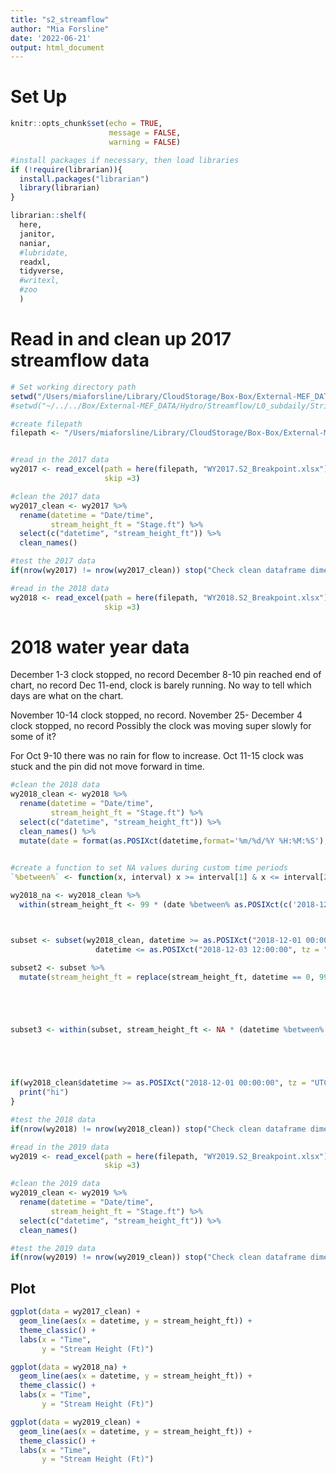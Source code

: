 ```yaml
---
title: "s2_streamflow"
author: "Mia Forsline"
date: '2022-06-21'
output: html_document
---
```

# Set Up 
```r
knitr::opts_chunk$set(echo = TRUE,
                      message = FALSE, 
                      warning = FALSE)

#install packages if necessary, then load libraries
if (!require(librarian)){
  install.packages("librarian")
  library(librarian)
}

librarian::shelf(
  here,
  janitor,
  naniar,
  #lubridate,
  readxl,
  tidyverse,
  #writexl,
  #zoo
  )
```

# Read in and clean up 2017 streamflow data 
```r
# Set working directory path
setwd("/Users/miaforsline/Library/CloudStorage/Box-Box/External-MEF_DATA/Hydro/Streamflow/L0_subdaily/StripCharts/AnnualBreakPoint/S2")
#setwd("~/../../Box/External-MEF_DATA/Hydro/Streamflow/L0_subdaily/StripCharts")

#create filepath 
filepath <- "/Users/miaforsline/Library/CloudStorage/Box-Box/External-MEF_DATA/Hydro/Streamflow/L0_subdaily/StripCharts/AnnualBreakPoint/S2"


#read in the 2017 data 
wy2017 <- read_excel(path = here(filepath, "WY2017.S2_Breakpoint.xlsx"), 
                     skip =3)

#clean the 2017 data
wy2017_clean <- wy2017 %>% 
  rename(datetime = "Date/time",
         stream_height_ft = "Stage.ft") %>% 
  select(c("datetime", "stream_height_ft")) %>% 
  clean_names()

#test the 2017 data
if(nrow(wy2017) != nrow(wy2017_clean)) stop("Check clean dataframe dimensions")

#read in the 2018 data 
wy2018 <- read_excel(path = here(filepath, "WY2018.S2_Breakpoint.xlsx"), 
                     skip =3)
```

# 2018 water year data 
December 1-3 clock stopped, no record
December 8-10 pin reached end of chart, no record
Dec 11-end, clock is barely running. No way to tell which days are what on the chart.

November 10-14 clock stopped, no record.
November 25- December 4 clock stopped, no record
Possibly the clock was moving super slowly for some of it?

For Oct 9-10 there was no rain for flow to increase.
Oct 11-15 clock was stuck and the pin did not move forward in time.
```r
#clean the 2018 data
wy2018_clean <- wy2018 %>% 
  rename(datetime = "Date/time",
         stream_height_ft = "Stage.ft") %>% 
  select(c("datetime", "stream_height_ft")) %>% 
  clean_names() %>% 
  mutate(date = format(as.POSIXct(datetime,format='%m/%d/%Y %H:%M:%S'),format='%Y-%m-%d'))
  

#create a function to set NA values during custom time periods 
`%between%` <- function(x, interval) x >= interval[1] & x <= interval[2]

wy2018_na <- wy2018_clean %>% 
  within(stream_height_ft <- 99 * (date %between% as.POSIXct(c('2018-12-01', '2018-12-03'))))



subset <- subset(wy2018_clean, datetime >= as.POSIXct("2018-12-01 00:00:00", tz = "UTC") & 
                   datetime <= as.POSIXct("2018-12-03 12:00:00", tz = "UTC"))

subset2 <- subset %>% 
  mutate(stream_height_ft = replace(stream_height_ft, datetime == 0, 99))





subset3 <- within(subset, stream_height_ft <- NA * (datetime %between% as.Date(c('2018-12-01 00:00:00', '2018-12-03 12:00:00'))))





if(wy2018_clean$datetime >= as.POSIXct("2018-12-01 00:00:00", tz = "UTC") & wy2018_clean$datetime <= as.POSIXct("2018-12-03 12:00:00", tz = "UTC")){
  print("hi")
}

#test the 2018 data
if(nrow(wy2018) != nrow(wy2018_clean)) stop("Check clean dataframe dimensions")
```


```r
#read in the 2019 data 
wy2019 <- read_excel(path = here(filepath, "WY2019.S2_Breakpoint.xlsx"), 
                     skip =3)

#clean the 2019 data
wy2019_clean <- wy2019 %>% 
  rename(datetime = "Date/time",
         stream_height_ft = "Stage.ft") %>% 
  select(c("datetime", "stream_height_ft")) %>% 
  clean_names()

#test the 2019 data 
if(nrow(wy2019) != nrow(wy2019_clean)) stop("Check clean dataframe dimensions")

```



## Plot 
```r
ggplot(data = wy2017_clean) + 
  geom_line(aes(x = datetime, y = stream_height_ft)) + 
  theme_classic() + 
  labs(x = "Time", 
       y = "Stream Height (Ft)")

ggplot(data = wy2018_na) + 
  geom_line(aes(x = datetime, y = stream_height_ft)) + 
  theme_classic() + 
  labs(x = "Time", 
       y = "Stream Height (Ft)")

ggplot(data = wy2019_clean) + 
  geom_line(aes(x = datetime, y = stream_height_ft)) + 
  theme_classic() + 
  labs(x = "Time", 
       y = "Stream Height (Ft)")
```

